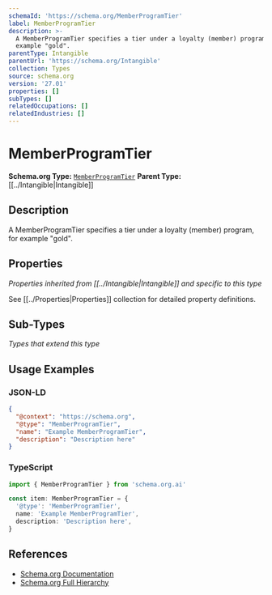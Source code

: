 ```yaml
---
schemaId: 'https://schema.org/MemberProgramTier'
label: MemberProgramTier
description: >-
  A MemberProgramTier specifies a tier under a loyalty (member) program, for
  example "gold".
parentType: Intangible
parentUrl: 'https://schema.org/Intangible'
collection: Types
source: schema.org
version: '27.01'
properties: []
subTypes: []
relatedOccupations: []
relatedIndustries: []
---
```

# MemberProgramTier

**Schema.org Type:** [`MemberProgramTier`](https://schema.org/MemberProgramTier)
**Parent Type:** [[../Intangible|Intangible]]

## Description

A MemberProgramTier specifies a tier under a loyalty (member) program, for example "gold".

## Properties

*Properties inherited from [[../Intangible|Intangible]] and specific to this type*

See [[../Properties|Properties]] collection for detailed property definitions.

## Sub-Types

*Types that extend this type*

## Usage Examples

### JSON-LD

```json
{
  "@context": "https://schema.org",
  "@type": "MemberProgramTier",
  "name": "Example MemberProgramTier",
  "description": "Description here"
}
```

### TypeScript

```typescript
import { MemberProgramTier } from 'schema.org.ai'

const item: MemberProgramTier = {
  '@type': 'MemberProgramTier',
  name: 'Example MemberProgramTier',
  description: 'Description here',
}
```

## References

- [Schema.org Documentation](https://schema.org/MemberProgramTier)
- [Schema.org Full Hierarchy](https://schema.org/docs/full.html)
